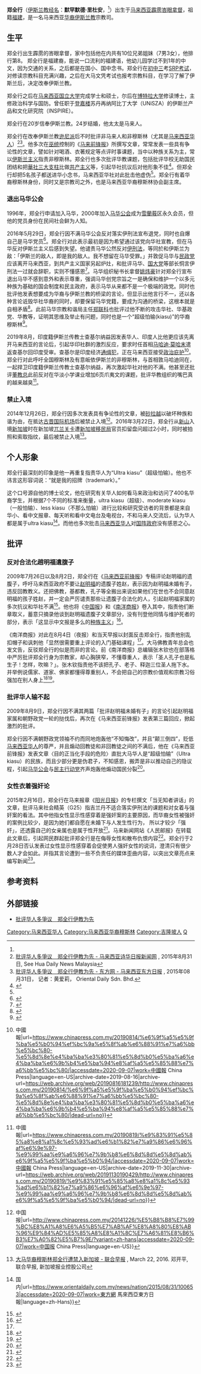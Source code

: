 {{pov|time=2018-01-21T15:52:21+00:00}}
{{Infobox person
| name               = 郑全行
| honorific_suffix   = 
| native_name        = Mohamad Ridhuan Tee bin Abdullah
| native_name_lang   = ms
| gender             = 男
| birth_name         = 郑全行<ref name="oriname">{{Cite web |url=http://www.themalaymailonline.com/chinese/malaysia/article/20160829-non-malay-ahlete-not-patriotic/ |title=只向钱看！郑全行：华裔运动员非真心爱国 - 大马 - 中文 - Malay Mail Online |accessdate=2016-12-24 |archive-date=2016-10-06 |archive-url=https://web.archive.org/web/20161006195718/http://www.themalaymailonline.com/chinese/malaysia/article/20160829-non-malay-ahlete-not-patriotic |dead-url=no }}</ref>
| birth_date         = <!-- 出生日期 {{birth date and age|YYYY|MM|DD}}（在世）或{{Birth date|YYYY|MM|DD}}（逝世） -->
| birth_place        = [[马来西亚|马来西亚]][[霹雳州|霹雳]][[峇眼拿督|峇眼拿督]]
| death_date         = <!-- 逝世日期 {{death date and age|YYYY|MM|DD|YYYY|MM|DD}}（死亡在前，出生在后） -->
| death_place        = <!-- 逝世地点 -->
| death_cause        = <!-- 死因 -->
| residence          = 
| nationality        = {{MYS}}
| other_names        = 默罕默德·里杜安
| ancestor           = 福建
| ethnicity          = [[马来西亚华人|马来西亚华人]]
| language           = [[马来语|马来语]]、[[华语|华语]]、[[英语|英语]]、[[福建话|福建话]]
| citizenship        = 
| party = {{马华公会}}（2000年-2016年）
| education          = [[博士学位|博士学位]]
| alma_mater         = {{link-en|苏丹再纳阿比丁大学|Universiti Sultan Zainal Abidin}}
| occupation         = 
| religion           = [[伊斯兰教|伊斯兰教]]
| denomination       = [[逊尼派|逊尼派]]
| spouse             = <!-- 配偶 {{Marriage|姓名|结婚年|离婚年}} -->
| partner            = <!-- 伴侣 -->
| children           = <!-- 儿女 -->
| parents            = <!-- 父母 -->
| relatives          = <!-- 亲属 -->
| family             = <!-- 家族成员 -->
| website            = {{URL|http://ridhuantee.blogspot.com/|RIDHUAN TEE}}<br>{{URL|www.facebook.com/mohdridhuantee.abdullah|Mohd Ridhuan Tee Abdullah}}<br>{{URL|twitter.com/MohdRidhuanTee|Ridhuan TEE @MohdRidhuanTee}}
| module             = 
| influences         = <!-- 受影响于 -->
| influenced         = <!-- 影响于 -->
| signature          = <!-- 签名 -->
| signature_size     = <!-- 签名大小 -->
| signature_alt      = <!-- 签名替代 -->
| footnotes          = <!-- 脚注 -->
}}

'''郑全行'''（[[穆斯林|伊斯兰教经名]]：'''默罕默德·里杜安'''，{{lang-ms|Mohd Ridhuan Tee bin Abdullah}}<ref name="oriname" />）出生于[[马来西亚|马来西亚]][[霹雳州|霹雳]][[峇眼拿督|峇眼拿督]]，祖籍[[福建|福建]]，是一名马来西亚[[华裔|华裔]][[伊斯兰教|伊斯兰教]]宗教司。

==生平==
郑全行出生霹雳的峇眼拿督，家中包括他在内共有10位兄弟姐妹（7男3女），他排行第8。
郑全行是福建裔，能说一口流利的福建语，他幼儿园学过不到1年的中文，因为交通的关系，之后都是在国小、国中念书。郑全行在[[初中三年級|初中三]]考[[馬來西亞教育文憑|SRP考试]]，对修读宗教科目充满兴趣，之后在大马文凭考试也报考宗教科目，在学习了解了伊斯兰后，决定改奉伊斯兰教。

郑全行之后在[[马来西亚国立大学|马来西亚国立大学]]完成学士和硕士，尔后在[[博特拉大学|博特拉大学]]修读博士，主修政治科学与国防。曾任职于[[登嘉樓|登嘉楼]]苏丹再纳阿比丁大学（UNiSZA）的伊斯兰产品和文化研究院（INSPIRE）。

郑全行在20岁信奉伊斯兰教。24岁结婚，他太太是马来人。

郑全行在改奉伊斯兰教[[逊尼派|逊尼派]]后不时批评非马来人和非穆斯林（尤其是[[马来西亚华人|马来西亚华人]]）<ref>[http://news.seehua.com/?p=87554/ 批评华人多爭议　郑全行伊教为先 - 马来西亚诗华日报新闻网] {{Wayback|url=http://news.seehua.com/?p=87554%2F |date=20161225080415 }}, 2015年8月31日, See Hua Daily News Malaysia</ref><ref name=":1">[http://www.orientaldaily.com.my/nation/gn201443496/ 批评华人多爭议　郑全行伊教为先 - 东方网 - 马来西亚东方日报] {{Wayback|url=http://www.orientaldaily.com.my/nation/gn201443496/ |date=20161225155529 }}, 2015年08月31日， 记者：黄爱莉， Oriental Daily Sdn. Bhd.</ref>。他多次在[[馬來民族統一機構|巫统]]控制的《[[马来前锋报|马来前锋报]]》所撰写文章，常常发表一些具有争论性的文章，譬如针对喝酒、衣著规定等点评时事课题，当中以种族关系为主，常以[[伊斯兰主义|伊斯兰主义]]指责非穆斯林。郑全行也多次批评华教课题，包括批评华校无助国民团结和把[[華社三大支柱|華社三大支柱]]比做[[共产主义|共产主义]]等，引起华社抗议后对他形象不佳<ref>{{Cite web|title=谴责及炮轰郑全行言论|url=https://www.malaysiakini.com/news/264640|accessdate=2020-09-07|date=2014-06-03|last=冯素岚|work=Malaysiakini|language=zh}}</ref>。但郑全行却把5名孩子都送进华小念书，马来西亚华社对此批击他虚伪<ref name=":1" />。郑全行有着华裔穆斯林身份，同时又是宗教司之外，也是马来西亚华裔穆斯林协会副主席。

===退出马华公会===
1996年，郑全行申请加入马华，2000年加入[[馬來西亞華人公會|马华公会]]成为[[雪蘭莪|雪蘭莪]]区永久会员，但他的党员身份在民间社会鲜为人知。

2016年5月29日，郑全行因不满马华公会反对落实伊刑法宣布退党，同时也自爆自己是马华党员<ref>{{Cite web|title=自曝是马华党员！郑全行宣布退党抗议马华反伊刑法|url=http://news.seehua.com/?p=174230|accessdate=2020-09-07|last=張|first=David|work=马来西亚诗华日报新闻网|language=zh-CN|archive-date=2016-06-10|archive-url=https://web.archive.org/web/20160610214103/http://news.seehua.com/?p=174230|dead-url=no}}</ref>。郑全行对此表示最初是因为希望通过该党向华社宣教，但在马华反对伊斯兰主义后感到失望。他谴责马华公然反对[[伊斯蘭刑事法學|伊刑法]]，等同於和伊斯兰为敌：「伊斯兰的敌人，即是我的敌人。我不想留在马华受罪。」并敦促马华与[[马来西亚民政运动党|民政党]]应该离开马来西亚，到共产主义国家另起炉灶，和批评马华、[[国大党|国大党]]等部长恫言伊刑法一过就会辞职，实则不懂感恩<ref>{{Cite web|title=斥马华敌视伊教郑全行宣布退党|url=https://www.malaysiakini.com/news/343451|accessdate=2020-09-07|date=2016-05-30|work=Malaysiakini|language=zh|archive-date=2016-10-16|archive-url=https://web.archive.org/web/20161016155734/http://www.malaysiakini.com/news/343451|dead-url=no}}</ref>。马华组织秘书长拿督[[姚炜豪|姚炜豪]]针对郑全行宣布退出马华不感到意外和表示尊重，强调马华创党宗旨之一是确保和维护一个以多元种族为基础的国会制度和民主政府，表示马华从来都不是一个极端的政党。同时也批评他发表想要成为华裔与伊斯兰教的桥梁的言论，但显示出他言行不一，还以各种言论诋毁华社华裔的同时，却要保留马华党籍，要成为沟通的桥梁，这根本就是自相矛盾<ref>{{Cite web|title=姚炜豪：郑全行退党不意外，马华反伊刑法立场坚挺！|url=http://www.mca.org.my/1/Content/SinglePage?_param1=07-032019-107647-03-201907&_param2=TS|accessdate=2020-09-07|work=Malaysian Chinese Association}}</ref>。此前马华宗教和谐局主任[[郑联科|郑联科]]也批评过他不断的攻击华社、华基政党、华教等，证明其思维及举止有问题，同时也是一个“超级怕输(kiasu)”的华裔穆斯林<ref>{{Cite web|title=不应以种族区分穆斯林，郑联科吁郑全行改正心态|url=http://www.mca.org.my/1/Content/SinglePage?_param1=13-032020-107297-03-202013&_param2=TS|accessdate=2020-09-07|work=Malaysian Chinese Association}}</ref>。

2019年8月，印度籍伊斯兰传教士查基尔纳益因发表华人、印度人比他更应该先离开马来西亚的言论后，引起华印社群的激烈反应，要求时任首相[[马哈迪·莫哈末|马哈迪·莫哈末]]遣返查基尔回印度受审。查基尔是印度经济[[通緝犯|通缉犯]]，正在马来西亚接受[[政治庇護|政治庇护]]<ref>{{Cite web|title=查基尔：叫我离开 华人、印度人更应该先离开{{!}}中國報|url=https://www.chinapress.com.my/20190814/%e6%9f%a5%e5%9f%ba%e5%b0%94%ef%bc%9a%e5%8f%ab%e6%88%91%e7%a6%bb%e5%bc%80-%e5%8d%8e%e4%ba%ba%e3%80%81%e5%8d%b0%e5%ba%a6%e4%ba%ba%e6%9b%b4%e5%ba%94%e8%af%a5%e5%85%88%e7%a6%bb%e5%bc%80/|accessdate=2020-09-07|work=中國報 China Press|language=en-US|archive-date=2019-08-16|archive-url=https://web.archive.org/web/20190816181239/http://www.chinapress.com.my/20190814/%e6%9f%a5%e5%9f%ba%e5%b0%94%ef%bc%9a%e5%8f%ab%e6%88%91%e7%a6%bb%e5%bc%80-%e5%8d%8e%e4%ba%ba%e3%80%81%e5%8d%b0%e5%ba%a6%e4%ba%ba%e6%9b%b4%e5%ba%94%e8%af%a5%e5%85%88%e7%a6%bb%e5%bc%80/|dead-url=no}}</ref>。郑全行对此呼吁全国穆斯林及有意皈依伊斯兰的非穆斯林，与首相敦马哈迪同在，一起捍卫印度籍伊斯兰传教士查基尔纳益，再次激起华社对他的不满。他甚至还批评[[董教总|董教总]]此前反对在华淡小学课业增加6页爪夷文的课题，批评华教组织的嘴巴真的越来越臭<ref>{{Cite web|title=郑全行哭求穆斯林 “陪首相捍卫查基尔”{{!}}中國報|url=https://www.chinapress.com.my/20190819/%e9%83%91%e5%85%a8%e8%a1%8c%e5%93%ad%e6%b1%82%e7%a9%86%e6%96%af%e6%9e%97-%e9%99%aa%e9%a6%96%e7%9b%b8%e6%8d%8d%e5%8d%ab%e6%9f%a5%e5%9f%ba%e5%b0%94/|accessdate=2020-09-07|work=中國報 China Press|language=en-US|archive-date=2019-11-30|archive-url=https://web.archive.org/web/20191130190429/http://www.chinapress.com.my/20190819/%e9%83%91%e5%85%a8%e8%a1%8c%e5%93%ad%e6%b1%82%e7%a9%86%e6%96%af%e6%9e%97-%e9%99%aa%e9%a6%96%e7%9b%b8%e6%8d%8d%e5%8d%ab%e6%9f%a5%e5%9f%ba%e5%b0%94/|dead-url=no}}</ref>。

===禁止入境===
2014年12月26日，郑全行因多次发表具有争论性的文章，被[[砂拉越|砂拉越]]以破坏种族和谐为由，在抵达[[古晉國際機場|古晋国际机场]]后被禁止入境<ref>{{Cite web|title=常发表极端言论 郑全行禁足砂州{{!}}中国报|url=http://www.chinapress.com.my/20141226/%E5%B8%B8%E7%99%BC%E8%A1%A8%E6%A5%B5%E7%AB%AF%E8%A8%80%E8%AB%96%E9%84%AD%E5%85%A8%E8%A1%8C%E7%A6%81%E8%B6%B3%E7%A0%82%E5%B7%9E/?variant=zh-hans|accessdate=2020-09-07|work=中国报 China Press|language=en-US}}</ref>。2016年3月22日，郑全行从[[新山|新山]]入境[[新加坡|新加坡]]时在新加坡[[兀兰关卡|兀兰关卡]]遭[[新加坡移民局|新加坡移民局]]官员扣留盘问超过2小时，同时被拍照和索取指纹，最后被禁止入境<ref>[http://www.zaobao.com.sg/realtime/world/story20160322-595711/ 大马华裔穆斯林郑全行遭禁入新加坡 - 联合早报] {{Wayback|url=http://www.zaobao.com.sg/realtime/world/story20160322-595711/ |date=20170426162226 }}, March 22, 2016. 邓开平, 联合早报, 新加坡报业控股公司</ref>。

==个人形象==
郑全行最深刻的印象是他一再重复指责华人为“Ultra kiasu”（超级怕输）。他也不讳言这形容词说：“就是我的招牌（trademark）。”

这个口号源自他的博士论文，他在研究有关华人如何看马来政治和访问了400名华裔学生，并根据7个不同的标准来衡量，ultra kiasu（超级）、moderate kiasu（一般怕输）、less kiasu（不那么怕输）进行比较和研究受访者的背景都是来自华小、看中文报章、每天听和看中文电台及电视台，不和马来人交流后，认为华人都是属于ultra kiasu<ref>{{Cite web|title=批评华人多争议 郑全行伊教为先 {{!}} 国内|url=https://www.orientaldaily.com.my/news/nation/2015/08/31/100653|accessdate=2020-09-07|work=東方網 馬來西亞東方日報|language=zh-Hans}}</ref>。而他也多次批击[[馬來西亞華人|马来西亚华人]]对[[國民陣線|国阵政府]]没有感恩之心。

==批评==
=== 反对合法化趙明福遺腹子 ===
2009年7月26日以及8月2日，郑全行在《[[马来前锋报|马来西亚前锋报]]》专稿评论赵明福的遗腹子，呼吁马来西亚政府不要让[[赵明福|赵明福]]的遗腹子姓赵，表示因为赵明福未婚有子，违反回教教义。还把佛教，基都教，孔子等全搬出来说如果他们在世也不会同意赵明福的孩子姓赵，并一定会严厉谴责那些让遗腹子合法化的人，引起赵明福家属的多次抗议和华社不满<ref>{{Cite web|title=没有高于人道的信仰和原则：赵明福的婚前性行为妨碍了谁？|url=https://mayashanti5282046.wordpress.com/2009/08/04/%e6%b2%a1%e6%9c%89%e9%ab%98%e4%ba%8e%e4%ba%ba%e9%81%93%e7%9a%84%e4%bf%a1%e4%bb%b0%e5%92%8c%e5%8e%9f%e5%88%99%ef%bc%9a%e8%b5%b5%e6%98%8e%e7%a6%8f%e7%9a%84%e5%a9%9a%e5%89%8d%e6%80%a7%e8%a1%8c%e4%b8%ba/|accessdate=|date=2009-08-04|last=Andyqiu Said|work=Mayashanti5282046's Blog|language=zh-CN}}</ref>。他也将《[[中国报|中国报]]》和《[[南洋商报|南洋商报]]》卷入其中，指责他们断章取义，蓄意只摘录他谈到赵明福遗腹子文章部分，没有刊登他同情与维护死者的部分，表示「这显示中文报是多么的[[种族主义|种族主义]]」<ref name=":0">{{Cite web|title=陆兆福报警遭冒名污蔑霹皇室坚称批评郑全行不涉侮辱回教|url=https://www.malaysiakini.com/news/110259|accessdate=|date=2009-08-10|work=Malaysiakini|language=zh|archive-url=https://web.archive.org/web/20110702155007/http://malaysiakini.com/news/110259|archive-date=2011-07-02|dead-url=no}}</ref>。

《南洋商报》对此在8月4日（夜报）和当天早报以封面反击郑全行，指责他别乱扣帽子和讽刺他「显然很需要重上评论的入门基础课程」<ref name=":0" />。大马佛教青年总会也发文告，反驳郑全行的似是而非的言论。前《南洋商报》总编辑张木钦也在部落格中严厉批评郑全行身为宗教家，却心胸狭窄，不懂尊重人，表示「圣人孔子也是私生子！怎样，吹嘛？」。张木钦指责他不该把孔子、老子、释迦三位圣人拖下水。并举例说儒家、道家、佛家都懂得尊重别人，不会把自己的宗教价值观和宗教习俗强加在别人身上<ref>{{Cite web|title=郑全行，你很行，真的行…|url=https://oceanlum.wordpress.com/2009/08/04/%e9%83%91%e5%85%a8%e8%a1%8c%ef%bc%8c%e4%bd%a0%e5%be%88%e8%a1%8c%ef%bc%8c%e7%9c%9f%e7%9a%84%e8%a1%8c/|accessdate=|date=2009-08-04|work=锋言风雨: 蓝志锋@Lum Chih Feng|language=zh-CN|archive-url=https://web.archive.org/web/20120121043115/http://oceanlum.wordpress.com/2009/08/04/%e9%83%91%e5%85%a8%e8%a1%8c%ef%bc%8c%e4%bd%a0%e5%be%88%e8%a1%8c%ef%bc%8c%e7%9c%9f%e7%9a%84%e8%a1%8c/|archive-date=2012-01-21|dead-url=no}}</ref><ref>{{Cite web|title=未富先老: 孔圣人也是私生子|url=http://teobakkim.blogspot.com/2009/08/blog-post.html|accessdate=|date=2009-08-02|last=张木钦|work=未富先老}}</ref>。

===批评华人输不起===
2009年8月9日，郑全行因不满其两篇「批评赵明福未婚有子」的言论引起赵明福家属和朝野政党一轮的挞伐后，再次在《马来西亚前锋报》发表第三篇回应，掀起激烈的批评。

郑全行因不满朝野政党领袖不约而同地炮轰他“不知悔改”，并且“颠三倒四”，贬低[[馬來西亞華人|马来西亚华人]]的尊严，并且煽动回教徒和非回教徒之间的不满后，他在《马来西亚前锋报》发表文章〈目的正当化手段的危险〉直批大马华人是“超级怕输”（Ultra kiasu）的民族，而且少部分更是伪君子，不知感恩，搬弄是非以推动自己的隐议程，引起[[馬來西亞華人公會|马华公会]]与[[民主行动党_(马来西亚)|民主行动党]]齐声炮轰他煽动国民分裂<ref>{{Cite web|title=郑全行斥华人“超级怕输民族”马华行动党齐轰煽动国民分裂|url=https://www.malaysiakini.com/news/110245|accessdate=|date=2009-08-10|work=Malaysiakini|language=zh|archive-url=https://web.archive.org/web/20110702155012/http://malaysiakini.com/news/110245|archive-date=2011-07-02|dead-url=no}}</ref>。

===女性衣着强奸论===
2015年2月16日，郑全行在马来报章《[[陽光日報|阳光日报]]》的专栏撰文「当无知者讲话」的文章，批评马来社会精英（G25）指吉兰丹不适合落实伊刑法的课题和对女着与强奸案的看法。其中他指女性显示性感穿着是强奸案的主要原因，而华裔女性被强奸的案例比较少，是因为她们都自愿在未婚下与人发生性行为， 所以才较少「强奸」，还透露自己的女亲属也是属于性开放<ref>{{Cite web|title=【鄭全行:華人女子性開放才沒被強姦】女性打扮暴露刺激男人去強姦她們|url=https://viralcham.com/新闻/【鄭全行華人女子性開放才沒被強姦】女性打扮暴/|accessdate=2020-12-19|date=2015-06-24|last=evelyn1010|work=Viral Cham|language=zh-hans|archive-date=2015-06-30|archive-url=https://web.archive.org/web/20150630051340/http://www.viralcham.com/%E6%96%B0%E9%97%BB/%E3%80%90%E9%84%AD%E5%85%A8%E8%A1%8C%E8%8F%AF%E4%BA%BA%E5%A5%B3%E5%AD%90%E6%80%A7%E9%96%8B%E6%94%BE%E6%89%8D%E6%B2%92%E8%A2%AB%E5%BC%B7%E5%A7%A6%E3%80%91%E5%A5%B3%E6%80%A7%E6%89%93%E6%89%AE%E6%9A%B4/|dead-url=no}}</ref>。马来新闻网站《人民邮报》在转载此文章后，引起网民群起批评郑全行是在侮辱女性和散布仇恨内容<ref>{{Cite web|title=郑全行：大多属自愿性行为 「华裔女性没强奸」|url=http://www.chinapress.com.my/20150217/%E9%84%AD%E5%85%A8%E8%A1%8C%E5%A4%A7%E5%A4%9A%E5%B1%AC%E8%87%AA%E9%A1%98%E6%80%A7%E8%A1%8C%E7%82%BA%E8%8F%AF%E8%A3%94%E5%A5%B3%E6%80%A7%E6%B2%92%E5%BC%B7%E5%A7%A6/?variant=zh-hans|accessdate=2020-12-19|author=|date=|format=|work=中国报 China Press|publisher=|language=en-US}}</ref>。郑全行于2月28日否认发表过女性显示性感穿着会促使男人强奸女性的说词，澄清只有很少数人才会如此。并指其言论遭到一些不负责任的媒体歪曲内容，以突出文章亮点来编写新闻<ref>{{Cite web|title=华裔女性没强奸风波 郑全行：言论遭歪曲|url=http://www.chinapress.com.my/20150228/%E8%8F%AF%E8%A3%94%E5%A5%B3%E6%80%A7%E6%B2%92%E5%BC%B7%E5%A7%A6%E9%A2%A8%E6%B3%A2%E9%84%AD%E5%85%A8%E8%A1%8C%E8%A8%80%E8%AB%96%E9%81%AD%E6%AD%AA%E6%9B%B2/?variant=zh-hans|accessdate=2020-12-19|author=|date=|format=|work=中国报 China Press|publisher=|language=en-US}}</ref>。

== 参考资料 ==
{{reflist}}

== 外部链接 ==
* [http://www.orientaldaily.com.my/s/100653 批评华人多爭议　郑全行伊教为先] {{Wayback|url=http://www.orientaldaily.com.my/s/100653 |date=20181201005120 }}

[[Category:马来西亚华人|Category:马来西亚华人]]
[[Category:马来西亚华裔穆斯林|Category:马来西亚华裔穆斯林]]
[[Category:吉隆坡人|Category:吉隆坡人]]
[[Category:郑姓|Q]]
